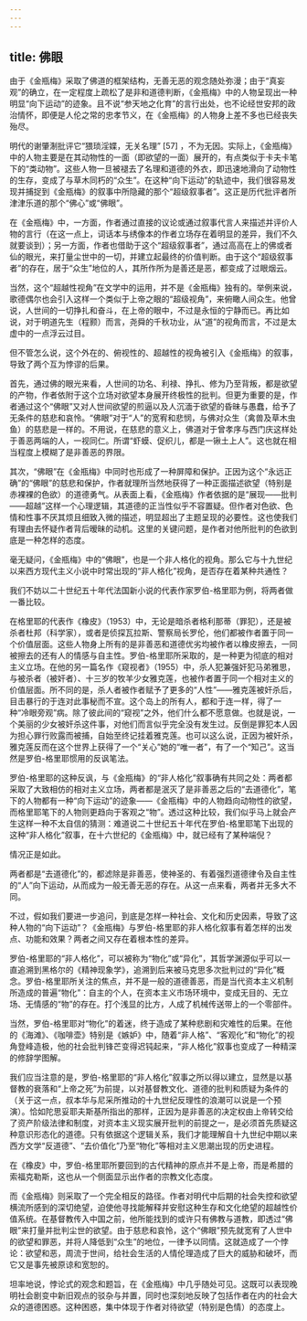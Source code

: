 ```yaml
---
---
---
```

title: 佛眼
---




由于《金瓶梅》采取了佛道的框架结构，无善无恶的观念随处弥漫；由于“真妄观”的确立，在一定程度上疏松了是非和道德判断，《金瓶梅》中的人物呈现出一种明显“向下运动”的迹象。且不说“参天地之化育”的言行出处，也不论经世安邦的政治情怀，即便是人伦之常的忠孝节义，在《金瓶梅》的人物身上差不多也已经丧失殆尽。

明代的谢肇淛批评它“猥琐淫媟，无关名理” [57] ，不为无因。实际上，《金瓶梅》中的人物主要是在其动物性的一面（即欲望的一面）展开的，有点类似于卡夫卡笔下的“类动物”。这些人物一旦被褪去了名理和道德的外衣，即迅速地滑向了动物性的生存，变成了与草木同朽的“众生”。在这种“向下运动”的轨迹中，我们很容易发现并捕捉到《金瓶梅》的叙事中所隐藏的那个“超级叙事者”。这正是历代批评者所津津乐道的那个“佛心”或“佛眼”。

在《金瓶梅》中，一方面，作者通过直接的议论或通过叙事代言人来描述并评价人物的言行（在这一点上，词话本与绣像本的作者立场存在着明显的差异，我们不久就要谈到）；另一方面，作者也借助于这个“超级叙事者”，通过高高在上的佛或者仙的眼光，来打量尘世中的一切，并建立起最终的价值判断。由于这个“超级叙事者”的存在，居于“众生”地位的人，其所作所为是善还是恶，都变成了过眼烟云。

当然，这个“超越性视角”在文学中的运用，并不是《金瓶梅》独有的。举例来说，歌德偶尔也会引入这样一个类似于上帝之眼的“超级视角”，来俯瞰人间众生。他曾说，人世间的一切挣扎和奋斗，在上帝的眼中，不过是永恒的宁静而已。再比如说，对于明道先生（程颢）而言，尧舜的千秋功业，从“道”的视角而言，不过是太虚中的一点浮云过目。

但不管怎么说，这个外在的、俯视性的、超越性的视角被引入《金瓶梅》的叙事，导致了两个互为悖谬的后果。

首先，通过佛的眼光来看，人世间的功名、利禄、挣扎、修为乃至背叛，都是欲望的产物，作者依附于这个立场对欲望本身展开终极性的批判。但更为重要的是，作者通过这个“佛眼”又对人世间欲望的煎逼以及人沉湎于欲望的昏昧与愚蠢，给予了无条件的慈悲和哀怜。“佛眼”对于“人”的宽宥和悲悯，与佛对众生（禽兽及草木虫鱼）的慈悲是一样的。不用说，在慈悲的意义上，佛道对于曾孝序与西门庆这样处于善恶两端的人，一视同仁。所谓“虾蟆、促织儿，都是一锹土上人”。这也就在相当程度上模糊了是非善恶的界限。

其次，“佛眼”在《金瓶梅》中同时也形成了一种屏障和保护。正因为这个“永远正确”的“佛眼”的慈悲和保护，作者就理所当然地获得了一种正面描述欲望（特别是赤裸裸的色欲）的道德勇气。从表面上看，《金瓶梅》作者依据的是“展现——批判——超越”这样一个心理逻辑，其道德的正当性似乎不容置疑。但作者对色欲、色情和性事不厌其烦且细致入微的描述，明显超出了主题呈现的必要性。这也使我们有理由去怀疑作者背后暧昧的动机。这里的关键问题，是作者对他所批判的色欲到底是一种怎样的态度。

毫无疑问，《金瓶梅》中的“佛眼”，也是一个非人格化的视角。那么它与十九世纪以来西方现代主义小说中时常出现的“非人格化”视角，是否存在着某种共通性？

我们不妨以二十世纪五十年代法国新小说的代表作家罗伯-格里耶为例，将两者做一番比较。

在格里耶的代表作《橡皮》（1953）中，无论是暗杀者格利那蒂（罪犯），还是被杀者杜邦（科学家），或者是侦探瓦拉斯、警察局长罗伦，他们都被作者置于同一个价值层面。这些人物身上所有的是非善恶和道德优劣均被作者以橡皮擦去，一同被擦去的还有人的情感与自主性。罗伯-格里耶所采取的，是一种更为彻底的相对主义立场。在他的另一篇名作《窥视者》（1955）中，杀人犯兼强奸犯马弟雅思，与被杀者（被奸者）、十三岁的牧羊少女雅克莲，也被作者置于同一个相对主义的价值层面。所不同的是，杀人者被作者赋予了更多的“人性”——雅克莲被奸杀后，目击暴行的于连对此事秘而不宣。这个岛上的所有人，都和于连一样，得了一种“冷眼旁观”病。除了彼此间的“窥视”之外，他们什么都不愿意做。也就是说，一个美丽的少女被奸杀这件事，对他们而言似乎完全没有发生过。反倒是罪犯本人因为担心罪行败露而被捕，自始至终记挂着雅克莲。也可以这么说，正因为被奸杀，雅克莲反而在这个世界上获得了一个“关心”她的“唯一者”，有了一个“知己”。这当然是罗伯-格里耶惯用的反讽笔法。

罗伯-格里耶的这种反讽，与《金瓶梅》的“非人格化”叙事确有共同之处：两者都采取了大致相仿的相对主义立场，两者都是泯灭了是非善恶之后的“去道德化”，笔下的人物都有一种“向下运动”的迹象——《金瓶梅》中的人物趋向动物性的欲望，而格里耶笔下的人物则更趋向于客观之“物”。透过这种比较，我们似乎马上就会产生这样一种不太自信的猜测：难道说二十世纪五十年代在罗伯-格里耶笔下出现的这种“非人格化”叙事，在十六世纪的《金瓶梅》中，就已经有了某种端倪？

情况正是如此。

两者都是“去道德化”的，都滤除是非善恶，使神圣的、有着强烈道德律令及自主性的“人”向下运动，从而成为一般无善无恶的存在。从这一点来看，两者并无多大不同。

不过，假如我们要进一步追问，到底是怎样一种社会、文化和历史因素，导致了这种人物的“向下运动”？《金瓶梅》与罗伯-格里耶的非人格化叙事有着怎样的出发点、功能和效果？两者之间又存在着根本性的差异。

罗伯-格里耶的“非人格化”，可以被称为“物化”或“异化”，其哲学渊源似乎可以一直追溯到黑格尔的《精神现象学》，追溯到后来被马克思多次批判过的“异化”概念。罗伯-格里耶所关注的焦点，并不是一般的道德善恶，而是当代资本主义机制所造成的普遍“物化”：自主的个人，在资本主义市场环境中，变成无目的、无立场、无情感的“物”的存在。打个浅显的比方，人成了机械传送带上的一个零部件。

当然，罗伯-格里耶对“物化”的着迷，终于造成了某种悲剧和灾难性的后果。在他的《海滩》、《咖啡壶》特别是《嫉妒》中，随着“非人格”、“客观化”和“物化”的视角登峰造极，他的社会批判锋芒变得迟钝起来，“非人格化”叙事也变成了一种精深的修辞学图解。

我们应当注意的是，罗伯-格里耶的“非人格化”叙事之所以得以建立，显然是以基督教的衰落和“上帝之死”为前提，以对基督教文化、道德的批判和质疑为条件的（关于这一点，叔本华与尼采所推动的十九世纪反理性的浪潮可以说是一个预演）。恰如陀思妥耶夫斯基所指出的那样，正因为是非善恶的决定权由上帝转交给了资产阶级法律和制度，对资本主义现实展开批判的前提之一，是必须首先质疑这种意识形态化的道德。只有依据这个逻辑关系，我们才能理解自十九世纪中期以来西方文学“反道德”、“去价值化”乃至“物化”等相对主义思潮出现的历史进程。

在《橡皮》中，罗伯-格里耶所要回到的古代精神的原点并不是上帝，而是希腊的索福克勒斯，这也从一个侧面显示出作者的宗教文化态度。

而《金瓶梅》则采取了一个完全相反的路径。作者对明代中后期的社会失控和欲望横流所感到的深切绝望，迫使他寻找能解释并安慰这种生存和文化绝望的超越性价值系统。在基督教传入中国之前，他所能找到的或许只有佛教与道教，即透过“佛眼”来打量并批判尘世的欲望。由于慈悲和哀怜，这个“佛眼”预先就宽宥了人世中的欲望和罪恶，并将人降低到“众生”的地位，一律予以同情。这就造成了一个悖论：欲望和恶，周流于世间，给社会生活的人情伦理造成了巨大的威胁和破坏，而它又是事先被原谅和宽恕的。

坦率地说，悖论式的观念和题旨，在《金瓶梅》中几乎随处可见。这既可以表现晚明社会剧变中新旧观点的驳杂与并置，同时也深刻地反映了包括作者在内的社会大众的道德困惑。这种困惑，集中体现于作者对待欲望（特别是色情）的态度上。